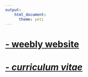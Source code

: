 ```yaml
---
output: 
    html_document:
      theme: yeti
---
```

#  
#
# [- weebly website](https://www.sachaheath.com/index.html)
#  
#  
# [- *curriculum vitae*](https://sachaheath.github.io/markdown-cv/)